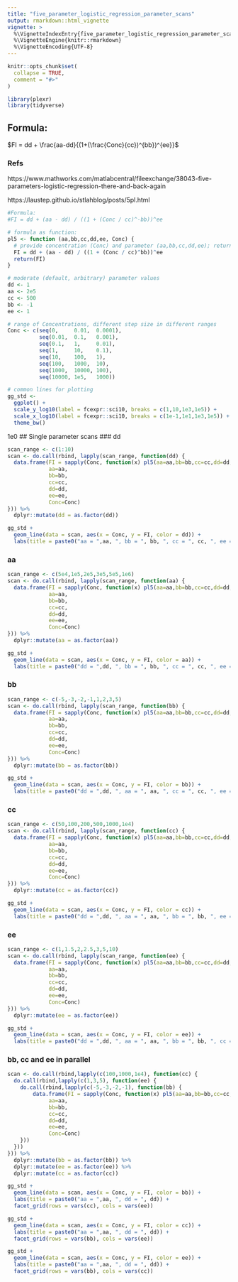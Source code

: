 ```yaml
---
title: "five_parameter_logistic_regression_parameter_scans"
output: rmarkdown::html_vignette
vignette: >
  %\VignetteIndexEntry{five_parameter_logistic_regression_parameter_scans}
  %\VignetteEngine{knitr::rmarkdown}
  %\VignetteEncoding{UTF-8}
---
```


```r
knitr::opts_chunk$set(
  collapse = TRUE,
  comment = "#>"
)
```

```r
library(plexr)
library(tidyverse)
```

## Formula:
$FI = dd + \frac{aa-dd}{(1+(\frac{Conc}{cc})^{bb})^{ee}}$

### Refs
https://www.mathworks.com/matlabcentral/fileexchange/38043-five-parameters-logistic-regression-there-and-back-again  

https://laustep.github.io/stlahblog/posts/5pl.html

```r
#Formula:
#FI = dd + (aa - dd) / ((1 + (Conc / cc)^-bb))^ee

# formula as function:
pl5 <- function (aa,bb,cc,dd,ee, Conc) {
  # provide concentration (Conc) and parameter (aa,bb,cc,dd,ee); return fluorescence intensity (FI)
  FI = dd + (aa - dd) / ((1 + (Conc / cc)^bb))^ee
  return(FI)
}

# moderate (default, arbitrary) parameter values
dd <- 1
aa <- 2e5
cc <- 500
bb <- -1
ee <- 1

# range of Concentrations, different step size in different ranges
Conc <- c(seq(0,     0.01,  0.0001),
          seq(0.01,  0.1,   0.001),
          seq(0.1,   1,     0.01),
          seq(1,     10,    0.1),
          seq(10,    100,   1),
          seq(100,   1000,  10),
          seq(1000,  10000, 100),
          seq(10000, 1e5,   1000))

# common lines for plotting
gg_std <-
  ggplot() +
  scale_y_log10(label = fcexpr::sci10, breaks = c(1,10,1e3,1e5)) +
  scale_x_log10(label = fcexpr::sci10, breaks = c(1e-1,1e1,1e3,1e5)) +
  theme_bw()

```
1e0
## Single parameter scans
### dd
```r
scan_range <- c(1:10)
scan <- do.call(rbind, lapply(scan_range, function(dd) {
  data.frame(FI = sapply(Conc, function(x) pl5(aa=aa,bb=bb,cc=cc,dd=dd,ee=ee,Conc=x)),
             aa=aa,
             bb=bb,
             cc=cc,
             dd=dd,
             ee=ee,
             Conc=Conc)
})) %>%
  dplyr::mutate(dd = as.factor(dd))

gg_std +
  geom_line(data = scan, aes(x = Conc, y = FI, color = dd)) +
  labs(title = paste0("aa = ",aa, ", bb = ", bb, ", cc = ", cc, ", ee = ",ee))
```

### aa
```r
scan_range <- c(5e4,1e5,2e5,3e5,5e5,1e6)
scan <- do.call(rbind, lapply(scan_range, function(aa) {
  data.frame(FI = sapply(Conc, function(x) pl5(aa=aa,bb=bb,cc=cc,dd=dd,ee=ee,Conc=x)),
             aa=aa,
             bb=bb,
             cc=cc,
             dd=dd,
             ee=ee,
             Conc=Conc)
})) %>%
  dplyr::mutate(aa = as.factor(aa))

gg_std +
  geom_line(data = scan, aes(x = Conc, y = FI, color = aa)) +
  labs(title = paste0("dd = ",dd, ", bb = ", bb, ", cc = ", cc, ", ee = ",ee))
```

### bb
```r
scan_range <- c(-5,-3,-2,-1,1,2,3,5)
scan <- do.call(rbind, lapply(scan_range, function(bb) {
  data.frame(FI = sapply(Conc, function(x) pl5(aa=aa,bb=bb,cc=cc,dd=dd,ee=ee,Conc=x)),
             aa=aa,
             bb=bb,
             cc=cc,
             dd=dd,
             ee=ee,
             Conc=Conc)
})) %>%
  dplyr::mutate(bb = as.factor(bb))

gg_std +
  geom_line(data = scan, aes(x = Conc, y = FI, color = bb)) +
  labs(title = paste0("dd = ",dd, ", aa = ", aa, ", cc = ", cc, ", ee = ",ee))
```

### cc
```r
scan_range <- c(50,100,200,500,1000,1e4)
scan <- do.call(rbind, lapply(scan_range, function(cc) {
  data.frame(FI = sapply(Conc, function(x) pl5(aa=aa,bb=bb,cc=cc,dd=dd,ee=ee,Conc=x)),
             aa=aa,
             bb=bb,
             cc=cc,
             dd=dd,
             ee=ee,
             Conc=Conc)
})) %>%
  dplyr::mutate(cc = as.factor(cc))

gg_std +
  geom_line(data = scan, aes(x = Conc, y = FI, color = cc)) +
  labs(title = paste0("dd = ",dd, ", aa = ", aa, ", bb = ", bb, ", ee = ",ee))
```

### ee
```r
scan_range <- c(1,1.5,2,2.5,3,5,10)
scan <- do.call(rbind, lapply(scan_range, function(ee) {
  data.frame(FI = sapply(Conc, function(x) pl5(aa=aa,bb=bb,cc=cc,dd=dd,ee=ee,Conc=x)),
             aa=aa,
             bb=bb,
             cc=cc,
             dd=dd,
             ee=ee,
             Conc=Conc)
})) %>%
  dplyr::mutate(ee = as.factor(ee))

gg_std +
  geom_line(data = scan, aes(x = Conc, y = FI, color = ee)) +
  labs(title = paste0("dd = ",dd, ", aa = ", aa, ", bb = ", bb, ", cc = ",cc))
```

### bb, cc and ee in parallel
```r
scan <- do.call(rbind,lapply(c(100,1000,1e4), function(cc) {
  do.call(rbind,lapply(c(1,3,5), function(ee) {
    do.call(rbind,lapply(c(-5,-3,-2,-1), function(bb) {
        data.frame(FI = sapply(Conc, function(x) pl5(aa=aa,bb=bb,cc=cc,dd=dd,ee=ee,Conc=x)),
             aa=aa,
             bb=bb,
             cc=cc,
             dd=dd,
             ee=ee,
             Conc=Conc)
    }))
  }))
})) %>%
  dplyr::mutate(bb = as.factor(bb)) %>%
  dplyr::mutate(ee = as.factor(ee)) %>%
  dplyr::mutate(cc = as.factor(cc))

gg_std +
  geom_line(data = scan, aes(x = Conc, y = FI, color = bb)) +
  labs(title = paste0("aa = ",aa, ", dd = ", dd)) +
  facet_grid(rows = vars(cc), cols = vars(ee))

gg_std +
  geom_line(data = scan, aes(x = Conc, y = FI, color = cc)) +
  labs(title = paste0("aa = ",aa, ", dd = ", dd)) +
  facet_grid(rows = vars(bb), cols = vars(ee))

gg_std +
  geom_line(data = scan, aes(x = Conc, y = FI, color = ee)) +
  labs(title = paste0("aa = ",aa, ", dd = ", dd)) +
  facet_grid(rows = vars(bb), cols = vars(cc))

```




